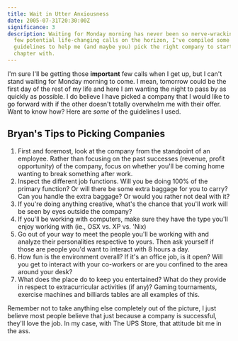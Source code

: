 ```yaml
---
title: Wait in Utter Anxiousness
date: 2005-07-31T20:30:00Z
significance: 3
description: Waiting for Monday morning has never been so nerve-wracking. With a
  few potential life-changing calls on the horizon, I've compiled some
  guidelines to help me (and maybe you) pick the right company to start the next
  chapter with.
---
```


I'm sure I'll be getting those **important** few calls when I get up, but I can't stand waiting for Monday morning to come. I mean, tomorrow could be the first day of the rest of my life and here I am wanting the night to pass by as quickly as possible. I do believe I have picked a company that I would like to go forward with if the other doesn't totally overwhelm me with their offer. Want to know how? Here are _some_ of the guidelines I used.

## Bryan's Tips to Picking Companies

1.  First and foremost, look at the company from the standpoint of an employee. Rather than focusing on the past successes (revenue, profit opportunity) of the company, focus on whether you'll be coming home wanting to break something after work.
2.  Inspect the different job functions. Will you be doing 100% of the primary function? Or will there be some extra baggage for you to carry? Can you handle the extra baggage? Or would you rather not deal with it?
3.  If you're doing anything creative, what's the chance that you'll work will be seen by eyes outside the company?
4.  If you'll be working with computers, make sure they have the type you'll enjoy working with (ie., OSX vs. XP vs. 'Nix)
5.  Go out of your way to meet the people you'll be working with and analyze their personalities respective to yours. Then ask yourself if those are people you'd want to interact with 8 hours a day.
6.  How fun is the environment overall? If it's an office job, is it open? Will you get to interact with your co-workers or are you confined to the area around your desk?
7.  What does the place do to keep you entertained? What do they provide in respect to extracurricular activities (if any)? Gaming tournaments, exercise machines and billiards tables are all examples of this.

Remember not to take anything else completely out of the picture, I just believe most people believe that just because a company is successful, they'll love the job. In my case, with The UPS Store, that attitude bit me in the ass.
